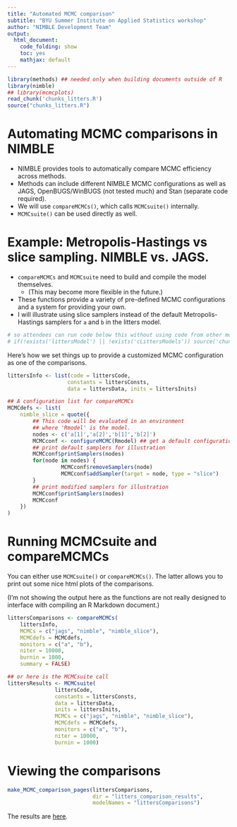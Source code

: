 ```yaml
---
title: "Automated MCMC comparison"
subtitle: "BYU Summer Institute on Applied Statistics workshop"
author: "NIMBLE Development Team"
output:
  html_document:
    code_folding: show
    toc: yes
    mathjax: default
---
```


```r
library(methods) ## needed only when building documents outside of R
library(nimble)
## library(mcmcplots)
read_chunk('chunks_litters.R')
source("chunks_litters.R")
```

# Automating MCMC comparisons in NIMBLE

- NIMBLE provides tools to automatically compare MCMC efficiency
across methods.
- Methods can include different NIMBLE MCMC configurations as well as
  JAGS, OpenBUGS/WinBUGS (not tested much) and Stan (separate code
  required).
- We will use `compareMCMCs()`, which calls `MCMCsuite()` internally.
- `MCMCsuite()` can be used directly as well.

# Example: Metropolis-Hastings vs slice sampling. NIMBLE vs. JAGS.

 - `compareMCMCs` and `MCMCsuite` need to build and compile the model themselves.
     - (This may become more flexible in the future.)
 - These functions provide a variety of pre-defined MCMC configurations and a system
for providing your own.
 - I will illustrate using slice samplers instead of the default
Metropolis-Hastings samplers for `a` and `b` in the litters model.

```r
# so attendees can run code below this without using code from other modules
# if(!exists('littersModel') || !exists('cLittersModels')) source('chunks_litters.R')
```                   

Here's how we set things up to provide a customized MCMC configuration as one of the comparisons.

```r
littersInfo <- list(code = littersCode,
                   constants = littersConsts,
                   data = littersData, inits = littersInits)

## A configuration list for compareMCMCs
MCMCdefs <- list(
    nimble_slice = quote({
        ## This code will be evaluated in an environment
        ## where 'Rmodel' is the model.
        nodes <- c('a[1]','a[2]','b[1]','b[2]')
        MCMCconf <- configureMCMC(Rmodel) ## get a default configuration
        ## print default samplers for illustration
        MCMCconf$printSamplers(nodes)
        for(node in nodes) {
                 MCMCconf$removeSamplers(node)
                 MCMCconf$addSampler(target = node, type = "slice")
        }
        ## print modified samplers for illustration
        MCMCconf$printSamplers(nodes)
        MCMCconf
    })
)
```

# Running MCMCsuite and compareMCMCs

You can either use `MCMCsuite()` or `compareMCMCs()`. The latter allows you to print out some nice html plots of the comparisons.

(I'm not showing the output here as the functions are not really designed to interface with compiling an R Markdown document.)

```r
littersComparisons <- compareMCMCs(
    littersInfo,
    MCMCs = c("jags", "nimble", "nimble_slice"),
    MCMCdefs = MCMCdefs,
    monitors = c("a", "b"),
    niter = 10000,
    burnin = 1000,
    summary = FALSE)

## or here is the MCMCsuite call
littersResults <- MCMCsuite(
               littersCode,
               constants = littersConsts,
               data = littersData,
               inits = littersInits,
               MCMCs = c("jags", "nimble", "nimble_slice"),
               MCMCdefs = MCMCdefs,
               monitors = c("a", "b"),
               niter = 10000,
               burnin = 1000)
```

# Viewing the comparisons

```r
make_MCMC_comparison_pages(littersComparisons,
                           dir = "litters_comparison_results",
                           modelNames = "littersComparisons")
```

The results are [here](litters_comparison_results/littersComparisons.html).

